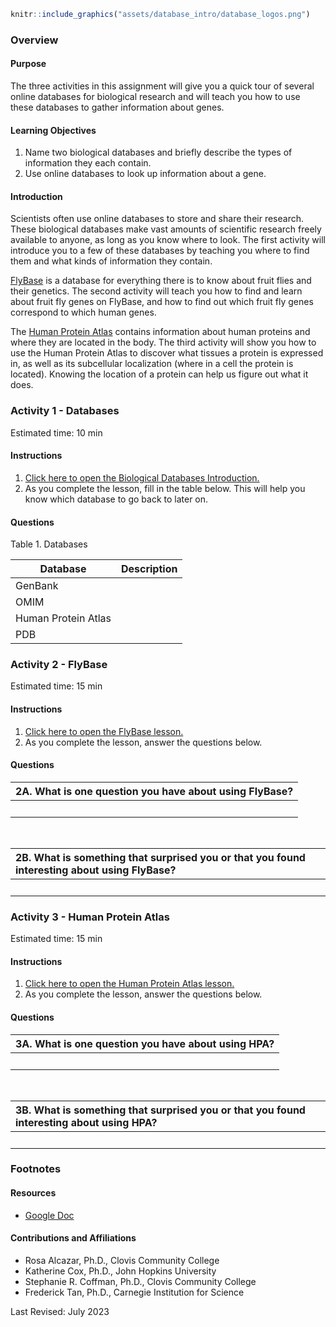 
```r

knitr::include_graphics("assets/database_intro/database_logos.png")
```

### Overview {-}

#### Purpose {-}

The three activities in this assignment will give you a quick tour of several online databases for biological research and will teach you how to use these databases to gather information about genes.

#### Learning Objectives {-}

1. Name two biological databases and briefly describe the types of information they each contain.
1. Use online databases to look up information about a gene.

#### Introduction {-}

Scientists often use online databases to store and share their research.  These biological databases make vast amounts of scientific research freely available to anyone, as long as you know where to look.  The first activity will introduce you to a few of these databases by teaching you where to find them and what kinds of information they contain.

[FlyBase](https://flybase.org/) is a database for everything there is to know about fruit flies and their genetics.  The second activity will teach you how to find and learn about fruit fly genes on FlyBase, and how to find out which fruit fly genes correspond to which human genes.

The [Human Protein Atlas](https://www.proteinatlas.org/) contains information about human proteins and where they are located in the body.  The third activity will show you how to use the Human Protein Atlas to discover what tissues a protein is expressed in, as well as its subcellular localization (where in a cell the protein is located).  Knowing the location of a protein can help us figure out what it does.

### **Activity 1** - Databases {-}

Estimated time: 10 min

#### Instructions {-}

1. [Click here to open the Biological Databases Introduction.](https://www.c-moor.org/module-model-org-db/database-intro.html){target="_blank"}
1. As you complete the lesson, fill in the table below. This will help you know which database to go back to later on.

#### Questions {-}

Table 1. Databases

| Database            | Description |
| --------------------|-------------|
| GenBank             |             |
| OMIM                |             |
| Human Protein Atlas |             |
| PDB                 |             |

### **Activity 2** - FlyBase {-}

Estimated time: 15 min

#### Instructions {-}

1. [Click here to open the FlyBase lesson.](https://www.c-moor.org/module-model-org-db/database-flybase.html){target="_blank"}
1. As you complete the lesson, answer the questions below.

#### Questions {-}

| 2A. What is one question you have about using FlyBase? |
|:-|
| <br> |

<br>

| 2B. What is something that surprised you or that you found interesting about using FlyBase? |
|:-|
| <br> |

### **Activity 3** - Human Protein Atlas {-}

Estimated time: 15 min

#### Instructions {-}

1. [Click here to open the Human Protein Atlas lesson.](https://www.c-moor.org/module-model-org-db/database-hpa.html){target="_blank"}
1. As you complete the lesson, answer the questions below.

#### Questions {-}

| 3A. What is one question you have about using HPA? |
|:-|
| <br> |

<br>

| 3B. What is something that surprised you or that you found interesting about using HPA? |
|:-|
| <br> |

### Footnotes {-}

#### Resources

- [Google Doc](https://docs.google.com/document/d/1nDpBeI_ATwMm1JnlwxK3WYY7SdvIPNEd/)

#### Contributions and Affiliations

- Rosa Alcazar, Ph.D., Clovis Community College
- Katherine Cox, Ph.D., John Hopkins University
- Stephanie R. Coffman, Ph.D., Clovis Community College
- Frederick Tan, Ph.D., Carnegie Institution for Science

Last Revised: July 2023